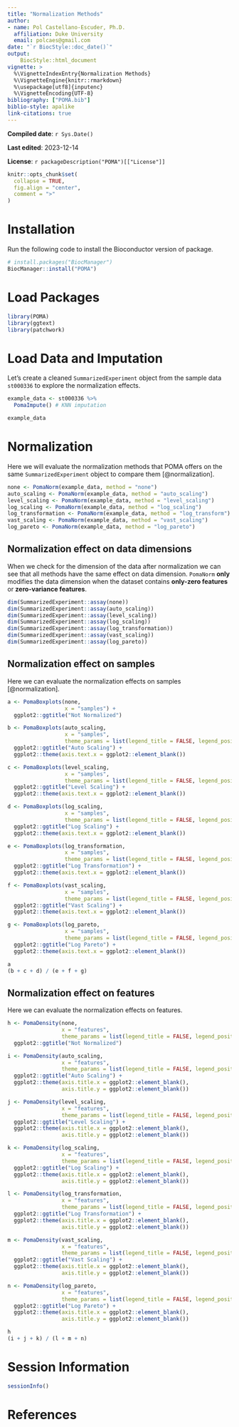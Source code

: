 ```yaml
---
title: "Normalization Methods"
author: 
- name: Pol Castellano-Escuder, Ph.D.
  affiliation: Duke University
  email: polcaes@gmail.com
date: "`r BiocStyle::doc_date()`"
output: 
    BiocStyle::html_document
vignette: >
  %\VignetteIndexEntry{Normalization Methods}
  %\VignetteEngine{knitr::rmarkdown}
  %\usepackage[utf8]{inputenc}
  %\VignetteEncoding{UTF-8}
bibliography: ["POMA.bib"]
biblio-style: apalike
link-citations: true
---
```


**Compiled date**: `r Sys.Date()`

**Last edited**: 2023-12-14

**License**: `r packageDescription("POMA")[["License"]]`

```r
knitr::opts_chunk$set(
  collapse = TRUE,
  fig.align = "center",
  comment = ">"
)
```

# Installation

Run the following code to install the Bioconductor version of package.        

```r
# install.packages("BiocManager")
BiocManager::install("POMA")
```

# Load Packages

```r
library(POMA)
library(ggtext)
library(patchwork)
```

# Load Data and Imputation

Let's create a cleaned `SummarizedExperiment` object from the sample data `st000336` to explore the normalization effects.  

```r
example_data <- st000336 %>% 
  PomaImpute() # KNN imputation

example_data
```

# Normalization

Here we will evaluate the normalization methods that POMA offers on the same `SummarizedExperiment` object to compare them [@normalization].  

```r
none <- PomaNorm(example_data, method = "none")
auto_scaling <- PomaNorm(example_data, method = "auto_scaling")
level_scaling <- PomaNorm(example_data, method = "level_scaling")
log_scaling <- PomaNorm(example_data, method = "log_scaling")
log_transformation <- PomaNorm(example_data, method = "log_transform")
vast_scaling <- PomaNorm(example_data, method = "vast_scaling")
log_pareto <- PomaNorm(example_data, method = "log_pareto")
```

## Normalization effect on data dimensions

When we check for the dimension of the data after normalization we can see that all methods have the same effect on data dimension. `PomaNorm` **only** modifies the data dimension when the dataset contains **only-zero features** or **zero-variance features**.   

```r
dim(SummarizedExperiment::assay(none))
dim(SummarizedExperiment::assay(auto_scaling))
dim(SummarizedExperiment::assay(level_scaling))
dim(SummarizedExperiment::assay(log_scaling))
dim(SummarizedExperiment::assay(log_transformation))
dim(SummarizedExperiment::assay(vast_scaling))
dim(SummarizedExperiment::assay(log_pareto))
```

## Normalization effect on samples

Here we can evaluate the normalization effects on samples [@normalization].   

```r
a <- PomaBoxplots(none, 
                  x = "samples") +
  ggplot2::ggtitle("Not Normalized")

b <- PomaBoxplots(auto_scaling, 
                  x = "samples", 
                  theme_params = list(legend_title = FALSE, legend_position = "none")) +
  ggplot2::ggtitle("Auto Scaling") +
  ggplot2::theme(axis.text.x = ggplot2::element_blank())

c <- PomaBoxplots(level_scaling, 
                  x = "samples", 
                  theme_params = list(legend_title = FALSE, legend_position = "none")) +
  ggplot2::ggtitle("Level Scaling") +
  ggplot2::theme(axis.text.x = ggplot2::element_blank())

d <- PomaBoxplots(log_scaling, 
                  x = "samples", 
                  theme_params = list(legend_title = FALSE, legend_position = "none")) +
  ggplot2::ggtitle("Log Scaling") +
  ggplot2::theme(axis.text.x = ggplot2::element_blank())

e <- PomaBoxplots(log_transformation, 
                  x = "samples", 
                  theme_params = list(legend_title = FALSE, legend_position = "none")) +
  ggplot2::ggtitle("Log Transformation") +
  ggplot2::theme(axis.text.x = ggplot2::element_blank())

f <- PomaBoxplots(vast_scaling, 
                  x = "samples", 
                  theme_params = list(legend_title = FALSE, legend_position = "none")) +
  ggplot2::ggtitle("Vast Scaling") +
  ggplot2::theme(axis.text.x = ggplot2::element_blank())

g <- PomaBoxplots(log_pareto, 
                  x = "samples", 
                  theme_params = list(legend_title = FALSE, legend_position = "none")) +
  ggplot2::ggtitle("Log Pareto") +
  ggplot2::theme(axis.text.x = ggplot2::element_blank())

a  
(b + c + d) / (e + f + g)
```

## Normalization effect on features

Here we can evaluate the normalization effects on features.   

```r
h <- PomaDensity(none, 
                 x = "features", 
                 theme_params = list(legend_title = FALSE, legend_position = "none")) +
  ggplot2::ggtitle("Not Normalized")

i <- PomaDensity(auto_scaling, 
                 x = "features", 
                 theme_params = list(legend_title = FALSE, legend_position = "none")) +
  ggplot2::ggtitle("Auto Scaling") +
  ggplot2::theme(axis.title.x = ggplot2::element_blank(),
                 axis.title.y = ggplot2::element_blank())

j <- PomaDensity(level_scaling, 
                 x = "features", 
                 theme_params = list(legend_title = FALSE, legend_position = "none")) +
  ggplot2::ggtitle("Level Scaling") +
  ggplot2::theme(axis.title.x = ggplot2::element_blank(),
                 axis.title.y = ggplot2::element_blank())

k <- PomaDensity(log_scaling, 
                 x = "features", 
                 theme_params = list(legend_title = FALSE, legend_position = "none")) +
  ggplot2::ggtitle("Log Scaling") +
  ggplot2::theme(axis.title.x = ggplot2::element_blank(),
                 axis.title.y = ggplot2::element_blank())

l <- PomaDensity(log_transformation, 
                 x = "features", 
                 theme_params = list(legend_title = FALSE, legend_position = "none")) +
  ggplot2::ggtitle("Log Transformation") +
  ggplot2::theme(axis.title.x = ggplot2::element_blank(),
                 axis.title.y = ggplot2::element_blank())

m <- PomaDensity(vast_scaling, 
                 x = "features", 
                 theme_params = list(legend_title = FALSE, legend_position = "none")) +
  ggplot2::ggtitle("Vast Scaling") +
  ggplot2::theme(axis.title.x = ggplot2::element_blank(),
                 axis.title.y = ggplot2::element_blank())

n <- PomaDensity(log_pareto, 
                 x = "features", 
                 theme_params = list(legend_title = FALSE, legend_position = "none")) +
  ggplot2::ggtitle("Log Pareto") +
  ggplot2::theme(axis.title.x = ggplot2::element_blank(),
                 axis.title.y = ggplot2::element_blank())

h  
(i + j + k) / (l + m + n)
```

# Session Information

```r
sessionInfo()
```

# References

